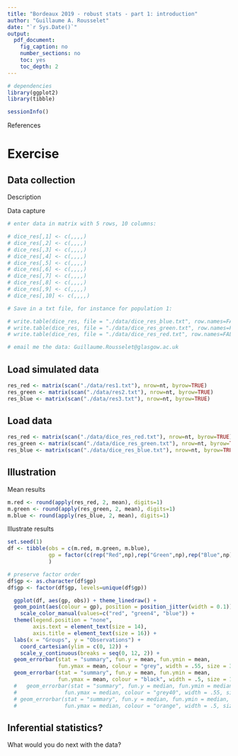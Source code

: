 ```yaml
---
title: "Bordeaux 2019 - robust stats - part 1: introduction"
author: "Guillaume A. Rousselet"
date: "`r Sys.Date()`"
output:
  pdf_document:
    fig_caption: no
    number_sections: no
    toc: yes
    toc_depth: 2
---
```


```r
# dependencies
library(ggplot2)
library(tibble)
```

```r
sessionInfo()
```

References

# Exercise

## Data collection

Description

Data capture
```r
# enter data in matrix with 5 rows, 10 columns:

# dice_res[,1] <- c(,,,,)
# dice_res[,2] <- c(,,,,)
# dice_res[,3] <- c(,,,,)
# dice_res[,4] <- c(,,,,)
# dice_res[,5] <- c(,,,,)
# dice_res[,6] <- c(,,,,)
# dice_res[,7] <- c(,,,,)
# dice_res[,8] <- c(,,,,)
# dice_res[,9] <- c(,,,,)
# dice_res[,10] <- c(,,,,)

# Save in a txt file, for instance for population 1:

# write.table(dice_res, file = "./data/dice_res_blue.txt", row.names=FALSE, col.names=FALSE)
# write.table(dice_res, file = "./data/dice_res_green.txt", row.names=FALSE, col.names=FALSE)
# write.table(dice_res, file = "./data/dice_res_red.txt", row.names=FALSE, col.names=FALSE)

# email me the data: Guillaume.Rousselet@glasgow.ac.uk
```

## Load simulated data

```r
res_red <- matrix(scan("./data/res1.txt"), nrow=nt, byrow=TRUE)
res_green <- matrix(scan("./data/res2.txt"), nrow=nt, byrow=TRUE)
res_blue <- matrix(scan("./data/res3.txt"), nrow=nt, byrow=TRUE)
```

## Load data

```r
res_red <- matrix(scan("./data/dice_res_red.txt"), nrow=nt, byrow=TRUE)
res_green <- matrix(scan("./data/dice_res_green.txt"), nrow=nt, byrow=TRUE)
res_blue <- matrix(scan("./data/dice_res_blue.txt"), nrow=nt, byrow=TRUE)
```

## Illustration

Mean results
```r
m.red <- round(apply(res_red, 2, mean), digits=1)
m.green <- round(apply(res_green, 2, mean), digits=1)
m.blue <- round(apply(res_blue, 2, mean), digits=1)
```

Illustrate results
```r
set.seed(1)
df <- tibble(obs = c(m.red, m.green, m.blue),
             gp = factor(c(rep("Red",np),rep("Green",np),rep("Blue",np)))
             )

# preserve factor order
df$gp <- as.character(df$gp)
df$gp <- factor(df$gp, levels=unique(df$gp))

  ggplot(df, aes(gp, obs)) + theme_linedraw() +
  geom_point(aes(colour = gp), position = position_jitter(width = 0.1)) +
    scale_color_manual(values=c("red", "green4", "blue")) +
  theme(legend.position = "none",
        axis.text = element_text(size = 14),
        axis.title = element_text(size = 16)) +
  labs(x = "Groups", y = "Observations") +   
    coord_cartesian(ylim = c(0, 12)) +
    scale_y_continuous(breaks = seq(0, 12, 2)) +
  geom_errorbar(stat = "summary", fun.y = mean, fun.ymin = mean,
                fun.ymax = mean, colour = "grey", width = .55, size = 3) +
  geom_errorbar(stat = "summary", fun.y = mean, fun.ymin = mean,
                fun.ymax = mean, colour = "black", width = .5, size = 1)
  #   geom_errorbar(stat = "summary", fun.y = median, fun.ymin = median, 
  #               fun.ymax = median, colour = "grey40", width = .55, size = 3) +
  # geom_errorbar(stat = "summary", fun.y = median, fun.ymin = median, 
  #               fun.ymax = median, colour = "orange", width = .5, size = 1)
```

## Inferential statistics?

What would you do next with the data?
